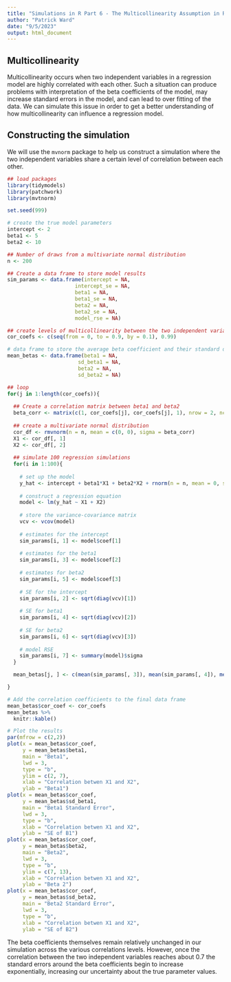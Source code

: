 ```yaml
---
title: "Simulations in R Part 6 - The Multicollinearity Assumption in Regression"
author: "Patrick Ward"
date: "9/5/2023"
output: html_document
---
```


## Multicollinearity

Multicollinearity occurs when two independent variables in a regression model are highly correlated with each other. Such a situation can produce problems with interpretation of the beta coefficients of the model, may increase standard errors in the model, and can lead to over fitting of the data. We can simulate this issue in order to get a better understanding of how multicollinearity can influence a regression model.


## Constructing the simulation

We will use the `mvnorm` package to help us construct a simulation where the two independent variables share a certain level of correlation between each other.

```r
## load packages
library(tidymodels)
library(patchwork)
library(mvtnorm)

set.seed(999)

# create the true model parameters
intercept <- 2
beta1 <- 5
beta2 <- 10

## Number of draws from a multivariate normal distribution
n <- 200

## Create a data frame to store model results
sim_params <- data.frame(intercept = NA,
                      intercept_se = NA,
                      beta1 = NA,
                      beta1_se = NA,
                      beta2 = NA,
                      beta2_se = NA,
                      model_rse = NA)

## create levels of multicollinearity between the two independent variables
cor_coefs <- c(seq(from = 0, to = 0.9, by = 0.1), 0.99)

# data frame to store the average beta coefficient and their standard deviations form the simulation
mean_betas <- data.frame(beta1 = NA,
                       sd_beta1 = NA,
                       beta2 = NA,
                       sd_beta2 = NA)

## loop
for(j in 1:length(cor_coefs)){
  
  ## Create a correlation matrix between beta1 and beta2
  beta_corr <- matrix(c(1, cor_coefs[j], cor_coefs[j], 1), nrow = 2, ncol = 2)
  
  ## create a multivariate normal distribution 
  cor_df <- rmvnorm(n = n, mean = c(0, 0), sigma = beta_corr)
  X1 <- cor_df[, 1]
  X2 <- cor_df[, 2]
  
  ## simulate 100 regression simulations
  for(i in 1:100){
    
    # set up the model
    y_hat <- intercept + beta1*X1 + beta2*X2 + rnorm(n = n, mean = 0, sd = 1)
    
    # construct a regression equation
    model <- lm(y_hat ~ X1 + X2)
    
    # store the variance-covariance matrix
    vcv <- vcov(model)
    
    # estimates for the intercept
    sim_params[i, 1] <- model$coef[1]
  
    # estimates for the beta1
    sim_params[i, 3] <- model$coef[2]
    
    # estimates for beta2
    sim_params[i, 5] <- model$coef[3]
  
    # SE for the intercept
    sim_params[i, 2] <- sqrt(diag(vcv)[1])
    
    # SE for beta1
    sim_params[i, 4] <- sqrt(diag(vcv)[2])
    
    # SE for beta2
    sim_params[i, 6] <- sqrt(diag(vcv)[3])
  
    # model RSE
    sim_params[i, 7] <- summary(model)$sigma
  }

  mean_betas[j, ] <- c(mean(sim_params[, 3]), mean(sim_params[, 4]), mean(sim_params[, 5]), mean(sim_params[, 6]))

}

# Add the correlation coefficients to the final data frame
mean_betas$cor_coef <- cor_coefs
mean_betas %>%
  knitr::kable()

# Plot the results
par(mfrow = c(2,2))
plot(x = mean_betas$cor_coef,
     y = mean_betas$beta1,
     main = "Beta1",
     lwd = 3,
     type = "b",
     ylim = c(2, 7),
     xlab = "Correlation betwen X1 and X2",
     ylab = "Beta1")
plot(x = mean_betas$cor_coef,
     y = mean_betas$sd_beta1,
     main = "Beta1 Standard Error",
     lwd = 3,
     type = "b",
     xlab = "Correlation betwen X1 and X2",
     ylab = "SE of B1")
plot(x = mean_betas$cor_coef,
     y = mean_betas$beta2,
     main = "Beta2",
     lwd = 3,
     type = "b",
     ylim = c(7, 13),
     xlab = "Correlation betwen X1 and X2",
     ylab = "Beta 2")
plot(x = mean_betas$cor_coef,
     y = mean_betas$sd_beta2,
     main = "Beta2 Standard Error",
     lwd = 3,
     type = "b",
     xlab = "Correlation betwen X1 and X2",
     ylab = "SE of B2")

```


The beta coefficients themselves remain relatively unchanged in our simulation across the various correlations levels. However, once the correlation between the two independent variables reaches about 0.7 the standard errors around the beta coefficients begin to increase exponentially, increasing our uncertainty about the true parameter values.